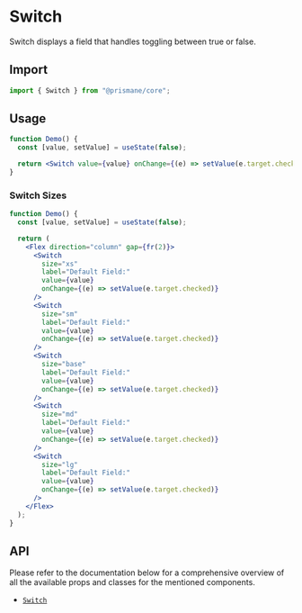 # Switch

Switch displays a field that handles toggling between true or false.

## Import

```js
import { Switch } from "@prismane/core";
```

## Usage

```jsx
function Demo() {
  const [value, setValue] = useState(false);

  return <Switch value={value} onChange={(e) => setValue(e.target.checked)} />;
}
```

### Switch Sizes

```jsx
function Demo() {
  const [value, setValue] = useState(false);

  return (
    <Flex direction="column" gap={fr(2)}>
      <Switch
        size="xs"
        label="Default Field:"
        value={value}
        onChange={(e) => setValue(e.target.checked)}
      />
      <Switch
        size="sm"
        label="Default Field:"
        value={value}
        onChange={(e) => setValue(e.target.checked)}
      />
      <Switch
        size="base"
        label="Default Field:"
        value={value}
        onChange={(e) => setValue(e.target.checked)}
      />
      <Switch
        size="md"
        label="Default Field:"
        value={value}
        onChange={(e) => setValue(e.target.checked)}
      />
      <Switch
        size="lg"
        label="Default Field:"
        value={value}
        onChange={(e) => setValue(e.target.checked)}
      />
    </Flex>
  );
}
```

## API

Please refer to the documentation below for a comprehensive overview of all the available props and classes for the mentioned components.

- [`Switch`](/docs/components-api/switch-api)
